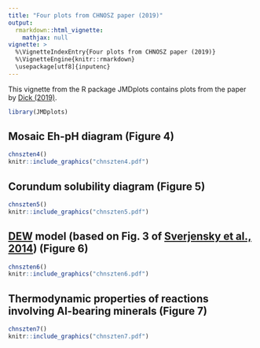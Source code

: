 ```yaml
---
title: "Four plots from CHNOSZ paper (2019)"
output: 
  rmarkdown::html_vignette:
    mathjax: null
vignette: >
  %\VignetteIndexEntry{Four plots from CHNOSZ paper (2019)}
  %\VignetteEngine{knitr::rmarkdown}
  \usepackage[utf8]{inputenc}
---
```


This vignette from the R package JMDplots contains plots from the paper by <a href="https://doi.org/10.3389/feart.2019.00180" title="CHNOSZ: Thermodynamic calculations and diagrams for geochemistry">Dick (2019)</a>.

```r
library(JMDplots)
```

## Mosaic Eh-pH diagram (Figure 4)
```r
chnszten4()
knitr::include_graphics("chnszten4.pdf")
```

## Corundum solubility diagram (Figure 5)
```r
chnszten5()
knitr::include_graphics("chnszten5.pdf")
```

## <a href="http://www.dewcommunity.org/" title="Deep Earth Water Community">DEW</a> model (based on Fig. 3 of [Sverjensky et al., 2014](http://www.nature.com/doifinder/10.1038/ngeo2291)) (Figure 6)
```r
chnszten6()
knitr::include_graphics("chnszten6.pdf")
```

## Thermodynamic properties of reactions involving Al-bearing minerals (Figure 7)
```r
chnszten7()
knitr::include_graphics("chnszten7.pdf")
```

